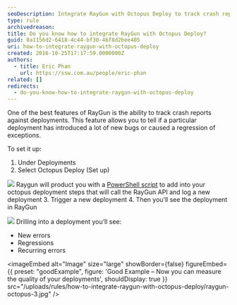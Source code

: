 ```yaml
---
seoDescription: Integrate RayGun with Octopus Deploy to track crash reports against deployments and measure quality metrics.
type: rule
archivedreason:
title: Do you know how to integrate RayGun with Octopus Deploy?
guid: 0a1156d2-6418-4c44-bf30-46f8d2bee405
uri: how-to-integrate-raygun-with-octopus-deploy
created: 2016-10-25T17:17:59.0000000Z
authors:
  - title: Eric Phan
    url: https://ssw.com.au/people/eric-phan
related: []
redirects:
  - do-you-know-how-to-integrate-raygun-with-octopus-deploy
---
```


One of the best features of RayGun is the ability to track crash reports against deployments. This feature allows you to tell if a particular deployment has introduced a lot of new bugs or caused a regression of exceptions.

To set it up:
1. Under Deployments
2. Select Octopus Deploy (Set up)

![](raygun-octopus-1.jpg)
 Raygun will product you with a [PowerShell script](https://raygun.com/docs/deployments/octopus-deploy) to add into your octopus deployment steps that will call the RayGun API and log a new deployment 3. Trigger a new deployment 4. Then you’ll see the deployment in RayGun

![](raygun-octopus-2.png)
Drilling into a deployment you’ll see:

- New errors
- Regressions
- Recurring errors

<imageEmbed
  alt="Image"
  size="large"
  showBorder={false}
  figureEmbed={{
    preset: "goodExample",
    figure: 'Good Example – Now you can measure the quality of your deployments',
    shouldDisplay: true
  }}
  src="/uploads/rules/how-to-integrate-raygun-with-octopus-deploy/raygun-octopus-3.jpg"
/>